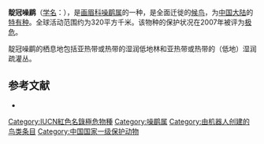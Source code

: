 {{noteTA
|G1=unit
}}
{{Speciesbox
| name = 靛冠噪鹛
| image = Garrulax courtoisi -Audubon Zoo, New Orleans, Louisiana, USA-8a.jpg
| image_caption = 攝於[[美國|美國]][[紐奧良|紐奧良]][[奥杜邦动物园|奥杜邦动物园]]（Audubon Zoo）
| status = CR 
| status_system = IUCN3.1
| status_ref = <ref>{{IUCN|id=22732350 |title=''Garrulax courtoisi'' |assessors=[[BirdLife_International|BirdLife International]] |version=2013.2 |year=2013 |accessdate=26 November 2013}}</ref>
| genus = Garrulax
| species = courtoisi
| authority = Ménégaux, 1923
| range_map = 
}}

'''靛冠噪鹛'''（[[学名|学名]]：{{lang|la|''Garrulax courtoisi''}}），是[[画眉科|画眉科]][[噪鹛属|噪鹛属]]的一种，是全面迁徙的[[鸟类迁徙|候鸟]]，为[[中国大陆|中国大陆]]的[[特有种|特有种]]。全球活动范围约为320平方千米。该物种的保护状况在2007年被评为[[极危|极危]]。

靛冠噪鹛的栖息地包括亚热带或热带的湿润低地林和亚热带或热带的（低地）湿润疏灌丛。

== 参考文献 ==
{{reflist}}
{{commons category|Garrulax courtoisi}}
*{{cite web|url=http://www.birdlife.org/datazone/speciesfactsheet.php?id=31659&m=0|title=Garrulax courtoisi|publisher=[[国际鸟盟|BirdLife.org]]|accessdate=2011-06-27}}
{{Taxonbar|from=Q1590472}}

[[Category:IUCN紅色名錄極危物種|Category:IUCN紅色名錄極危物種]]
[[Category:噪鹛属|Category:噪鹛属]]
[[Category:由机器人创建的鸟类条目|Category:由机器人创建的鸟类条目]]
[[Category:中国国家一级保护动物|Category:中国国家一级保护动物]]


{{Passeriformes-stub}}